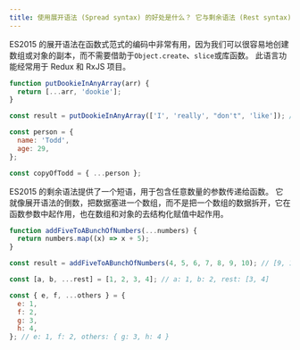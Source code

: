 ```yaml
---
title: 使用展开语法 (Spread syntax) 的好处是什么？ 它与剩余语法 (Rest syntax) 有何不同？
---
```


ES2015 的展开语法在函数式范式的编码中非常有用，因为我们可以很容易地创建数组或对象的副本，而不需要借助于`Object.create`、`slice`或库函数。 此语言功能经常用于 Redux 和 RxJS 项目。

```js
function putDookieInAnyArray(arr) {
  return [...arr, 'dookie'];
}

const result = putDookieInAnyArray(['I', 'really', "don't", 'like']); // ["I", "really", "don't", "like", "dookie"]

const person = {
  name: 'Todd',
  age: 29,
};

const copyOfTodd = { ...person };
```

ES2015 的剩余语法提供了一个短语，用于包含任意数量的参数传递给函数。 它就像展开语法的倒数，把数据塞进一个数组，而不是把一个数组的数据拆开，它在函数参数中起作用，也在数组和对象的去结构化赋值中起作用。

```js
function addFiveToABunchOfNumbers(...numbers) {
  return numbers.map((x) => x + 5);
}

const result = addFiveToABunchOfNumbers(4, 5, 6, 7, 8, 9, 10); // [9, 10, 11, 12, 13, 14, 15]

const [a, b, ...rest] = [1, 2, 3, 4]; // a: 1, b: 2, rest: [3, 4]

const { e, f, ...others } = {
  e: 1,
  f: 2,
  g: 3,
  h: 4,
}; // e: 1, f: 2, others: { g: 3, h: 4 }
```
